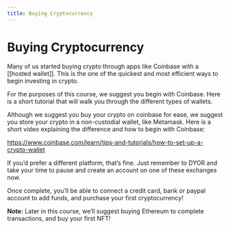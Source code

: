 ```yaml
---
title: Buying Cryptocurrency
---
```


# Buying Cryptocurrency

Many of us started buying crypto through apps like Coinbase with a \[\[hosted wallet]]. This is the one of the quickest and most efficient ways to begin investing in crypto.

For the purposes of this course, we suggest you begin with Coinbase. Here is a short tutorial that will walk you through the different types of wallets.

Although we suggest you buy your crypto on coinbase for ease, we suggest you store your crypto in a non-custodial wallet, like Metamask. Here is a short video explaining the difference and how to begin with Coinbase:

https://www.coinbase.com/learn/tips-and-tutorials/how-to-set-up-a-crypto-wallet

If you’d prefer a different platform, that’s fine. Just remember to DYOR and take your time to pause and create an account on one of these exchanges now.

Once complete, you’ll be able to connect a credit card, bank or paypal account to add funds, and purchase your first cryptocurrency!

**Note:** Later in this course, we’ll suggest buying Ethereum to complete transactions, and buy your first NFT!
